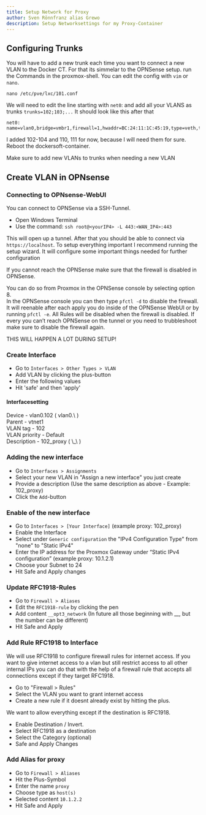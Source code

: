 ```yaml
---
title: Setup Network for Proxy
author: Sven Rönnfranz alias Grewo
description: Setup Networksettings for my Proxy-Container
---
```



## Configuring Trunks
You will have to add a new trunk each time you want to connect a new VLAN to the Docker CT.
For that its simmelar to the OPNSense setup.
run the Commands in the proxmox-shell. You can edit the config with `vim` or `nano`.
```
nano /etc/pve/lxc/101.conf
```

We will need to edit the line starting with `net0`: and add all your VLANS as trunks `trunks=102;103;...`
It should look like this after that
```
net0: name=vlan0,bridge=vmbr1,firewall=1,hwaddr=BC:24:11:1C:45:19,type=veth,trunks=102;103;104;110;111
```

I added 102-104 and 110, 111 for now, because I will need them for sure.<br/>
Reboot the dockersoft-container.

<Aside type="caution">
Make sure to add new VLANs to trunks when needing a new VLAN
</Aside>

## Create VLAN in OPNsense
### Connecting to OPNsense-WebUI
You can connect to OPNSense via a SSH-Tunnel.

* Open Windows Terminal
* Use the command: `ssh root@<yourIP4> -L 443:<WAN_IP4>:443`

This will open up a tunnel. After that you should be able to connect via `https://localhost`.
To setup everything important I recommend running the setup wizard. It will configure some important things needed for further configuration

<Aside>
If you cannot reach the OPNSense make sure that the firewall is disabled in OPNSense.

You can do so from Proxmox in the OPNSense console by selecting option 8.<br/>
In the OPNSense console you can then type `pfctl -d` to disable the firewall.<br/>
It will reenable after each apply you do inside of the OPNSense WebUI or by running `pfctl -e`.
All Rules will be disabled when the firewall is disabled. If every you can’t reach OPNSense on the
tunnel or you need to trubbleshoot make sure to disable the firewall again.<br/>

THIS WILL HAPPEN A LOT DURING SETUP!
</Aside>

### Create Interface
* Go to `Interfaces > Other Types > VLAN`
* Add VLAN by clicking the plus-button
* Enter the following values
* Hit 'safe' and then 'apply'

#### Interfacesetting
<Tabs>
    <TabItem label="Edit VLAN">
        Device          -   vlan0.102 ( vlan0.\<VLAN_ID> )<br/>
        Parent          -   vtnet1<br/>
        VLAN tag        -   102<br/>
        VLAN priority   -   Default<br/>
        Description     -   102_proxy ( \<VLAN_ID>_\<NAME_FOR_THE_VLAN> )<br/>
    </TabItem>
</Tabs>

### Adding the new interface
* Go to `Interfaces > Assignments`
* Select your new VLAN in "Assign a new interface" you just create
* Provide a description (Use the same description as above - Example: 102_proxy)
* Click the `Add`-button

### Enable of the new interface
* Go to `Interfaces > [Your Interface]` (example proxy: 102_proxy)
* Enable the Interface
* Select under `Generic configuration` the "IPv4 Configuration Type" from "none" to "Static IPv4"
* Enter the IP address for the Proxmox Gateway under “Static IPv4 configuration” (example proxy: 10.1.2.1)
* Choose your Subnet to 24
* Hit Safe and Apply changes

### Update RFC1918-Rules
* Go to `Firewall > Aliases`
* Edit the `RFC1918-rule` by clicking the pen
* Add content `__opt3_network` (In future all those beginning with __, but the number can be different)
* Hit Safe and Apply

### Add Rule RFC1918 to Interface
We will use RFC1918 to configure firewall rules for internet access.
If you want to give internet access to a vlan but still restrict access to all other internal IPs
you can do that with the help of a firewall rule that accepts all connections except if they target RFC1918.

* Go to "Firewall > Rules"
* Select the VLAN you want to grant internet access
* Create a new rule if it doesnt already exist by hitting the plus.

We want to allow everything except if the destination is RFC1918.

* Enable Destination / Invert.
* Select RFC1918 as a destination
* Select the Category (optional)
* Safe and Apply Changes

### Add Alias for proxy
* Go to `Firewall > Aliases`
* Hit the Plus-Symbol
* Enter the name `proxy`
* Choose type as `host(s)`
* Selected content `10.1.2.2`
* Hit Safe and Apply
